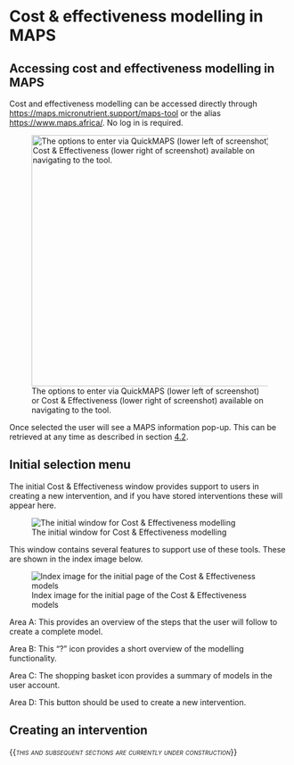 # Cost & effectiveness modelling in MAPS

## Accessing cost and effectiveness modelling in MAPS

Cost and effectiveness modelling can be accessed directly through <https://maps.micronutrient.support/maps-tool> or the alias <https://www.maps.africa/>. No log in is required.

![The options to enter via QuickMAPS (lower left of screenshot) or Cost & Effectiveness (lower right of screenshot) available on navigating to the tool.](images/Landing_QuickMAPS_C&E.png){fig-alt="The options to enter via QuickMAPS (lower left of screenshot) or Cost & Effectiveness (lower right of screenshot) available on navigating to the tool.The options to enter via QuickMAPS (lower left of screenshot) or Cost & Effectiveness (lower right of screenshot) available on navigating to the tool." fig-align="center" width="450"}

Once selected the user will see a MAPS information pop-up. This can be retrieved at any time as described in section [4.2](https://help.micronutrient.support/QuickMAPS.html#initial-selection-menu).

## Initial selection menu

The initial Cost & Effectiveness window provides support to users in creating a new intervention, and if you have stored interventions these will appear here.

![The initial window for Cost & Effectiveness modelling](images/CE_screen1.png){fig-alt="The initial window for Cost & Effectiveness modelling"}

This window contains several features to support use of these tools. These are shown in the index image below.

![Index image for the initial page of the Cost & Effectiveness models](images/CE_screen1_BW.png){fig-alt="Index image for the initial page of the Cost & Effectiveness models"}

Area A: This provides an overview of the steps that the user will follow to create a complete model.

Area B: This "?" icon provides a short overview of the modelling functionality.

Area C: The shopping basket icon provides a summary of models in the user account.

Area D: This button should be used to create a new intervention.

## Creating an intervention

{{[*this and subsequent sections are currently under construction*]{.smallcaps}}}
